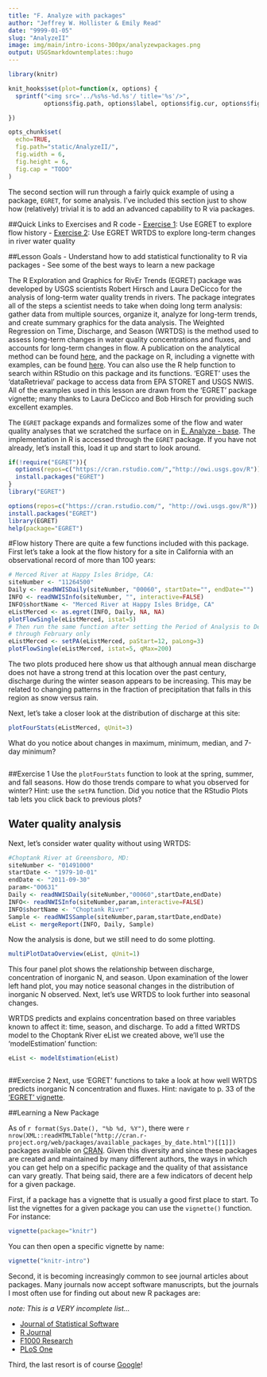 ```yaml
---
title: "F. Analyze with packages"
author: "Jeffrey W. Hollister & Emily Read"
date: "9999-01-05"
slug: "AnalyzeII"
image: img/main/intro-icons-300px/analyzewpackages.png
output: USGSmarkdowntemplates::hugo
---
```


```r
library(knitr)

knit_hooks$set(plot=function(x, options) {
  sprintf("<img src='../%s%s-%d.%s'/ title='%s'/>", 
          options$fig.path, options$label, options$fig.cur, options$fig.ext, options$fig.cap)

})

opts_chunk$set(
  echo=TRUE,
  fig.path="static/AnalyzeII/",
  fig.width = 6,
  fig.height = 6,
  fig.cap = "TODO"
)
```


The second section will run through a fairly quick example of using a package, `EGRET`, for some analysis. I've included this section just to show how (relatively) trivial it is to add an advanced capability to R via packages.

##Quick Links to Exercises and R code
- [Exercise 1](#exercise-1): Use EGRET to explore flow history
- [Exercise 2](#exercise-2): Use EGRET WRTDS to explore long-term changes in river water quality

##Lesson Goals
- Understand how to add statistical functionality to R via packages
- See some of the best ways to learn a new package

The R Exploration and Graphics for RivEr Trends (EGRET) package was developed by USGS scientists Robert Hirsch and Laura DeCicco for the analysis of long-term water quality trends in rivers. The package integrates all of the steps a scientist needs to take when doing long term analysis: gather data from multiple sources, organize it, analyze for long-term trends, and create summary graphics for the data analysis. The Weighted Regression on Time, Discharge, and Season (WRTDS) is the method used to assess long-term changes in water quality concentrations and fluxes, and accounts for long-term changes in flow. A publication on the analytical method can be found [here](http://pubs.usgs.gov/tm/04/a10/pdf/tm4A10.pdf), and the package on R, including a vignette with examples, can be found [here](http://cran.r-project.org/web/packages/EGRET/index.html). You can also use the R help function to search within RStudio on this package and its functions. 'EGRET' uses the 'dataRetrieval' package to access data from EPA STORET and USGS NWIS. All of the examples used in this lesson are drawn from the 'EGRET' package vignette; many thanks to Laura DeCicco and Bob Hirsch for providing such excellent examples. 

The `EGRET` package expands and formalizes some of the flow and water quality analyses that we scratched the surface on in [E. Analyze - base](E_Analyze.html). The implementation in R is accessed through the `EGRET` package.  If you have not already, let's install this, load it up and start to look around.

```r
if(!require("EGRET")){
  options(repos=c("https://cran.rstudio.com/","http://owi.usgs.gov/R"))
  install.packages("EGRET")
}
library("EGRET")
```

```r
options(repos=c("https://cran.rstudio.com/", "http://owi.usgs.gov/R"))
install.packages("EGRET")
library(EGRET)
help(package="EGRET")
```

#Flow history
There are quite a few functions included with this package. First let's take a look at the flow history for a site in California with an observational record of more than 100 years:

```r
# Merced River at Happy Isles Bridge, CA:
siteNumber <- "11264500"
Daily <- readNWISDaily(siteNumber, "00060", startDate="", endDate="")
INFO <- readNWISInfo(siteNumber, "", interactive=FALSE)
INFO$shortName <- "Merced River at Happy Isles Bridge, CA"
eListMerced <- as.egret(INFO, Daily, NA, NA)
plotFlowSingle(eListMerced, istat=5)
# Then run the same function after setting the Period of Analysis to December
# through February only
eListMerced <- setPA(eListMerced, paStart=12, paLong=3)
plotFlowSingle(eListMerced, istat=5, qMax=200)
```

The two plots produced here show us that although annual mean discharge does not have a strong trend at this location over the past century, discharge during the winter season appears to be increasing. This may be related to changing patterns in the fraction of precipitation that falls in this region as snow versus rain. 

Next, let's take a closer look at the distribution of discharge at this site: 

```r
plotFourStats(eListMerced, qUnit=3)
```

What do you notice about changes in maximum, minimum, median, and 7-day minimum?

```r
```
##Exercise 1
Use the `plotFourStats` function to look at the spring, summer, and fall seasons. How do those trends compare to what you observed for winter? Hint: use the `setPA` function. Did you notice that the RStudio Plots tab lets you click back to previous plots?


## Water quality analysis

Next, let's consider water quality without using WRTDS:

```r
#Choptank River at Greensboro, MD:
siteNumber <- "01491000"
startDate <- "1979-10-01"
endDate <- "2011-09-30"
param<-"00631"
Daily <- readNWISDaily(siteNumber,"00060",startDate,endDate)
INFO<- readNWISInfo(siteNumber,param,interactive=FALSE)
INFO$shortName <- "Choptank River"
Sample <- readNWISSample(siteNumber,param,startDate,endDate)
eList <- mergeReport(INFO, Daily, Sample)
```

Now the analysis is done, but we still need to do some plotting. 

```r
multiPlotDataOverview(eList, qUnit=1)
```

This four panel plot shows the relationship between discharge, concentration of inorganic N, and season. Upon examination of the lower left hand plot, you may notice seasonal changes in the distribution of inorganic N observed. Next, let's use WRTDS to look further into seasonal changes. 

WRTDS predicts and explains concentration based on three variables known to affect it: time, season, and discharge. To add a fitted WRTDS model to the Choptank River eList we created above, we'll use the 'modelEstimation' function:

```r
eList <- modelEstimation(eList)
```

```r
```
##Exercise 2
Next, use 'EGRET' functions to take a look at how well WRTDS predicts inorganic N concentration and fluxes. Hint: navigate to p. 33 of the ['EGRET' vignette](http://cran.r-project.org/web/packages/EGRET/vignettes/EGRET.pdf).



##Learning a New Package

As of `r format(Sys.Date(), "%b %d, %Y")`, there were `r nrow(XML::readHTMLTable("http://cran.r-project.org/web/packages/available_packages_by_date.html")[[1]])` packages available on [CRAN](http://cran.r-project.org/web/packages/).  Given this diversity and since these packages are created and maintained by many different authors, the ways in which you can get help on a specific package and the quality of that assistance can vary greatly.  That being said, there are a few indicators of decent help for a given package.

First, if a package has a vignette that is usually a good first place to start.  To list the vignettes for a given package you can use the `vignette()` function.  For instance:

```r
vignette(package="knitr")
```
You can then open a specific vignette by name:
```r
vignette("knitr-intro")
```

Second, it is becoming increasingly common to see journal articles about packages.  Many journals now accept software manuscripts, but the journals I most often use for finding out about new R packages are:

*note: This is a VERY incomplete list...*

- [Journal of Statistical Software](http://www.jstatsoft.org/)
- [R Journal](http://journal.r-project.org/)
- [F1000 Research](http://f1000research.com/search?q=R%20Package&sortingBy=&sortingOrder=&indexed=&articleTypes=SOFTWARE_TOOLS)
- [PLoS One](http://www.plosone.org/search/simple?from=globalSimpleSearch&filterJournals=PLoSONE&query=R+Package&x=0&y=0)

Third, the last resort is of course [Google](http://www.google.com)!  
